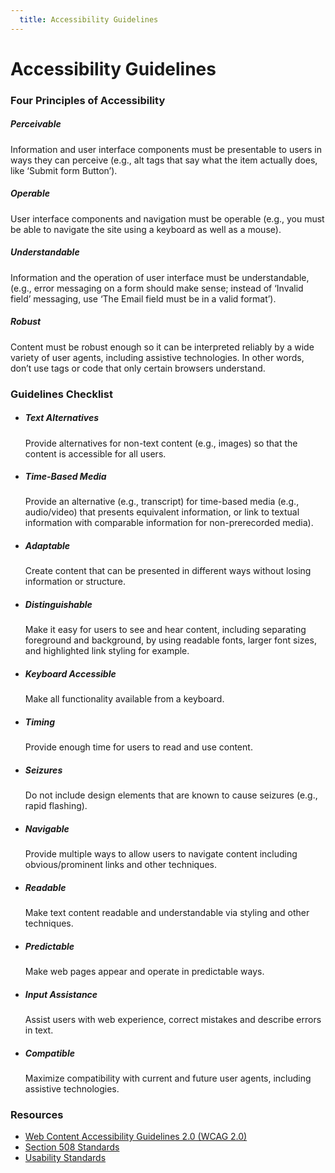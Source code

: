 ```yaml
---
  title: Accessibility Guidelines
---
```


# Accessibility Guidelines

### Four Principles of Accessibility

##### Perceivable

Information and user interface components must
be presentable to users in ways they can perceive
(e.g., alt tags that say what the item actually
does, like ‘Submit form Button’).

##### Operable

User interface components and navigation must
be operable (e.g., you must be able to navigate
the site using a keyboard as well as a mouse).

##### Understandable

Information and the operation of user interface
must be understandable, (e.g., error messaging
on a form should make sense; instead of ‘Invalid
field’ messaging, use ‘The Email field must be
in a valid format’).

##### Robust

Content must be robust enough so it can be
interpreted reliably by a wide variety of user
agents, including assistive technologies. In
other words, don’t use tags or code that only
certain browsers understand.

### Guidelines Checklist

- ##### Text Alternatives

    Provide alternatives for non-text content
    (e.g., images) so that the content is
    accessible for all users.

- ##### Time-Based Media

    Provide an alternative (e.g., transcript)
    for time-based media (e.g., audio/video) that
    presents equivalent information, or link to
    textual information with comparable information
    for non-prerecorded media).

- ##### Adaptable

    Create content that can be presented in different
    ways without losing information or structure.

- ##### Distinguishable

    Make it easy for users to see and hear content,
    including separating foreground and background,
    by using readable fonts, larger font sizes, and
    highlighted link styling for example.

- ##### Keyboard Accessible

    Make all functionality available from a keyboard.

- ##### Timing

    Provide enough time for users to read and use content.

- ##### Seizures

    Do not include design elements that are known to
    cause seizures (e.g., rapid flashing).

- ##### Navigable

    Provide multiple ways to allow users to navigate
    content including obvious/prominent links and
    other techniques.

- ##### Readable

    Make text content readable and understandable
    via styling and other techniques.

- ##### Predictable

    Make web pages appear and operate in predictable ways.

- ##### Input Assistance

    Assist users with web experience, correct mistakes
    and describe errors in text.

- ##### Compatible

    Maximize compatibility with current and future
    user agents, including assistive technologies.

### Resources

- [Web Content Accessibility Guidelines 2.0 (WCAG 2.0)](https://www.w3.org/TR/WCAG20/)
- [Section 508 Standards](https://www.section508.gov/)
- [Usability Standards](https://www.usability.gov/)
